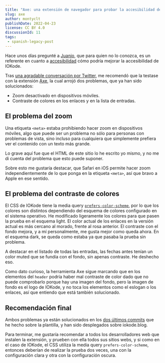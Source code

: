 ```yaml
---
title: "Axe: una extensión de navegador para probar la accesibilidad de tu sitio web"
slug: axe
author: montyclt
publishDate: 2022-04-23
license: CC BY 4.0
discussionId: 11
tags:
 - spanish-legacy-post
---
```


Hace unos días pregunté a [Juanjo](https://accessibites.net/), que para quien no
lo conozca, es un referente en cuanto a
[accesibilidad](https://es.wikipedia.org/wiki/Accesibilidad_web) cómo podría
mejorar la accesibilidad de IOKode.

Tras [una agradable conversación por
Twitter](https://twitter.com/montyclt/status/1517578605458513920?s=21&t=rbht-LevjgYEYSIX7jY83g),
me recomendó que la testase con la extensión
[Axe](https://www.deque.com/axe/devtools/), la cual arrojó dos problemas, que ya
han sido solucionados:

- Zoom desactivado en dispositivos móviles.
- Contraste de colores en los enlaces y en la lista de entradas.

## El problema del zoom
Una etiqueta `<meta>` estaba prohibiendo hacer zoom en dispositivos móviles,
algo que puede ser un problema no sólo para personas con problemas de vista, sino
incluso para cualquiera que simplemente prefiera ver el contenido con un
texto más grande.

Lo grave aquí fue que el HTML de este sitio lo he escrito yo mismo, y no me di
cuenta del problema que esto puede suponer.

Sobre esto me gustaría destacar, que Safari en iOS permite hacer zoom
independientemente de lo que ponga en la etiqueta `<meta>`, así que bravo a
Apple en ese sentido.

## El problema del contraste de colores
El CSS de IOKode tiene la media query
[`prefers-color-scheme`](https://developer.mozilla.org/en-US/docs/Web/CSS/@media/prefers-color-scheme),
por lo que los colores son distintos dependiendo del esquema de colores
configurado en el sistema operativo. He modificado ligeramente los colores para
que pasen la prueba en el esquema light. El color actual de los enlaces en la
versión actual es más cercano al morado, frente al rosa anterior. El contraste
con el fondo mejora, y a mí personalmente, me gusta mejor como queda ahora. En
el esquema dark, se queda como estaba ya que pasaba la prueba sin problema.

A destacar en el listado de todas las entradas, las fechas antes tenían un color
muted que se fundía con el fondo, sin apenas contraste. He deshecho eso.

Como dato curioso, la herramienta Axe sigue marcando que en los elementos del
`header` podría haber mal contraste de color dado que no puede comprobarlo
porque hay una imagen del fondo, pero la imagen de fondo es el logo de IOKode, y
no toca los elementos como el eslogan o los enlaces, así que entiendo que está
también solucionado.

## Recomendación final

Ambos problemas ya están solucionados en los [dos últimos
commits](https://github.com/iokode/template/commit/787b6c9d2e3020503833c2ee6aeca33968bb08ad)
que he hecho sobre la plantilla, y han sido desplegados sobre iokode.blog.

Para terminar, me gustaría recomendar a todos los desarrolladores web que
instalen la extensión, y prueben con ella todos sus sitios webs, y si como en el
caso de IOKode, el CSS utiliza la media query `prefers-color-scheme`, entonces
deberían de realizar la prueba dos veces, una con la configuración clara y otra
con la configuración oscura.
